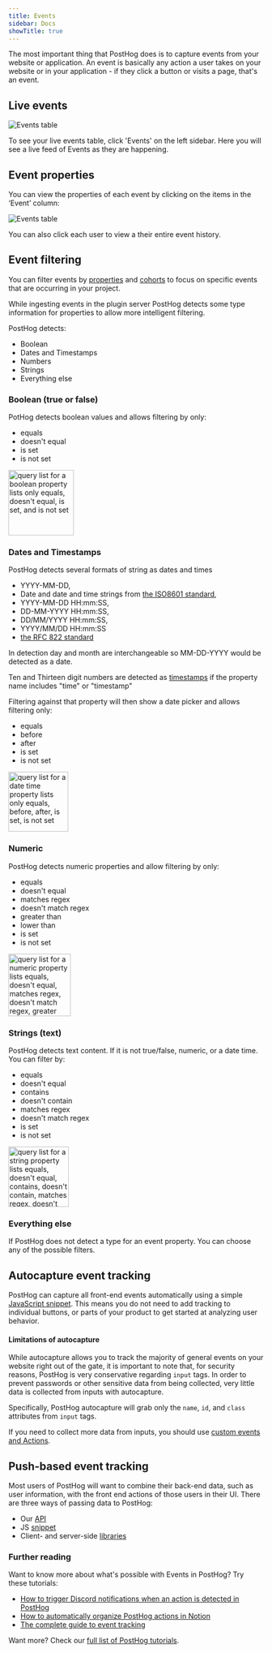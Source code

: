 ```yaml
---
title: Events
sidebar: Docs
showTitle: true
---
```


<FeatureAvailability allPlans />

The most important thing that PostHog does is to capture events from your website or application. An event is basically any action a user takes on your website or in your application - if they click a button or visits a page, that's an event.

## Live events

![Events table](../../images/features/events/live-events.png)

To see your live events table, click 'Events' on the left sidebar. Here you will see a live feed of Events as they are happening. 

## Event properties

You can view the properties of each event by clicking on the items in the ‘Event’ column:

![Events table](../../images/features/events/event-properties.png)

You can also click each user to view a their entire event history.

## Event filtering

You can filter events by [properties](/docs/integrate/client/js#sending-user-information) and [cohorts](/docs/user-guides/cohorts) to focus on specific events that are occurring in your project.

While ingesting events in the plugin server PostHog detects some type information for properties to allow more intelligent filtering.

PostHog detects:

* Boolean
* Dates and Timestamps
* Numbers
* Strings
* Everything else

### Boolean (true or false)

PotHog detects boolean values and allows filtering by only:

* equals
* doesn't equal
* is set
* is not set

<img width="129" alt="query list for a boolean property lists only equals, doesn't equal, is set, and is not set" src="https://user-images.githubusercontent.com/984817/173809889-dc9a1c0d-4b5e-49a2-bb3b-2dee3325de8f.png">

### Dates and Timestamps

PostHog detects several formats of string as dates and times

* YYYY-MM-DD,
* Date and date and time strings from [the ISO8601 standard](https://en.wikipedia.org/wiki/ISO_8601),
* YYYY-MM-DD HH:mm:SS,
* DD-MM-YYYY HH:mm:SS,
* DD/MM/YYYY HH:mm:SS,
* YYYY/MM/DD HH:mm:SS
* [the RFC 822 standard](https://datatracker.ietf.org/doc/html/rfc822)

In detection day and month are interchangeable so MM-DD-YYYY would be detected as a date.

Ten and Thirteen digit numbers are detected as [timestamps](https://en.wikipedia.org/wiki/Unix_time) if the property name includes "time" or "timestamp"

Filtering against that property will then show a date picker and allows filtering only: 

* equals 
* before 
* after
* is set
* is not set

<img width="118" alt="query list for a date time property lists only equals, before, after, is set, is not set" src="https://user-images.githubusercontent.com/984817/173811606-b041067c-e4d1-48ee-a086-1480fdbde968.png">

### Numeric

PostHog detects numeric properties and allow filtering by only:

* equals
* doesn't equal
* matches regex
* doesn't match regex
* greater than
* lower than
* is set
* is not set

<img width="123" alt="query list for a numeric property lists equals, doesn't equal, matches regex, doesn't match regex, greater than, lower than, is set, and is not set" src="https://user-images.githubusercontent.com/984817/173812477-3927a8ea-a5ab-4e78-89cd-da201dd7c3b9.png">


### Strings (text)

PostHog detects text content. If it is not true/false, numeric, or a date time. You can filter by:

* equals
* doesn't equal
* contains
* doesn't contain
* matches regex
* doesn't match regex
* is set
* is not set

<img width="119" alt="query list for a string property lists equals, doesn't equal, contains, doesn't contain, matches regex, doesn't match regex, is set, and is not set" src="https://user-images.githubusercontent.com/984817/173812967-77a59a51-2892-468e-b610-563ade949b40.png">

### Everything else

If PostHog does not detect a type for an event property. You can choose any of the possible filters.

## Autocapture event tracking

PostHog can capture all front-end events automatically using a simple [JavaScript snippet](/docs/integrate/client/snippet-installation). This means you do not need to add tracking to individual buttons, or parts of your product to get started at analyzing user behavior.

#### Limitations of autocapture

While autocapture allows you to track the majority of general events on your website right out of the gate, it is important to note that, for security reasons, PostHog is very conservative regarding `input` tags. In order to prevent passwords or other sensitive data from being collected, very little data is collected from inputs with autocapture.

Specifically, PostHog autocapture will grab only the `name`, `id`, and `class` attributes from `input` tags. 

If you need to collect more data from inputs, you should use [custom events and Actions](/docs/user-guides/actions).

## Push-based event tracking

Most users of PostHog will want to combine their back-end data, such as user information, with the front end actions of those users in their UI. There are three ways of passing data to PostHog:

- Our [API](/docs/api/overview)
- JS [snippet](/docs/integrate/client/snippet-installation)
- Client- and server-side [libraries](/docs/integrate)

### Further reading

Want to know more about what's possible with Events in PostHog? Try these tutorials:

- [How to trigger Discord notifications when an action is detected in PostHog](/tutorials/how-to-connect-discord-to-posthog-with-zapier)
- [How to automatically organize PostHog actions in Notion](/tutorials/how-to-connect-posthog-and-notion-with-zapier)
- [The complete guide to event tracking](/tutorials/event-tracking-guide)

Want more? Check our [full list of PostHog tutorials](https://posthog.com/tutorials). 
